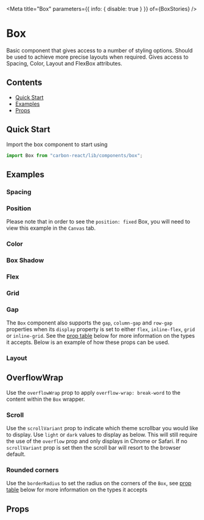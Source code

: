 

<Meta title="Box" parameters={{ info: { disable: true } }} of={BoxStories} />

# Box

Basic component that gives access to a number of styling options. Should be used to achieve more precise layouts when required. Gives access to Spacing, Color, Layout and FlexBox attributes.

## Contents

- [Quick Start](#quick-start)
- [Examples](#examples)
- [Props](#props)

## Quick Start

Import the box component to start using

```javascript
import Box from "carbon-react/lib/components/box";
```

## Examples

### Spacing

<Canvas name="spacing" of={BoxStories.Spacing} />

### Position

Please note that in order to see the `position: fixed` Box, you will need to view this example in the `Canvas` tab.

<Canvas name="position" of={BoxStories.Position} />

### Color

<Canvas name="color" of={BoxStories.Color} />

### Box Shadow

<Canvas name="box shadow" of={BoxStories.BoxShadow} />

### Flex

<Canvas name="flex" of={BoxStories.Flex} />

### Grid

<Canvas name="grid" of={BoxStories.grid} />

### Gap

The `Box` component also supports the `gap`, `column-gap` and `row-gap` properties when its `display` property is set to either
`flex`, `inline-flex`, `grid` or `inline-grid`. See the [prop table](#props) below for more information on the types it accepts. Below is an example of
how these props can be used.

<Canvas name="flex/grid gap" of={BoxStories.Gap} />

### Layout

<Canvas name="layout" of={BoxStories.Layout} />

## OverflowWrap

Use the `overflowWrap` prop to apply `overflow-wrap: break-word` to the content within the `Box` wrapper.

<Canvas name="overflow wrap" of={BoxStories.OverflowWrap} />

### Scroll

Use the `scrollVariant` prop to indicate which theme scrollbar you would like to display. Use `light` or `dark` values to display as below. This will still require the use of the `overflow` prop and only displays in Chrome or Safari.
If no `scrollVariant` prop is set then the scroll bar will resort to the browser default.

<Canvas name="scroll" of={BoxStories.Scroll} />

### Rounded corners

Use the `borderRadius` to set the radius on the corners of the `Box`,
see [prop table](#props) below for more information on the types it accepts

<Canvas name="rounded corners" of={BoxStories.RoundedCorners} />

## Props

<ArgTypes of={BoxStories} />
